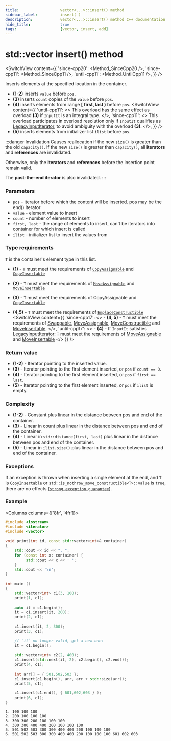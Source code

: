 ```yaml
---
title:					vector<...>::insert() method
sidebar_label:			insert( )
description:			vector<...>::insert() method C++ documentation
hide_title:				true
tags:					[vector, insert, add]
---
```



<!-- Terms -->

<!----------------- Codes ---------------------->

<!-- insert() -->

# std::vector insert() method

<SwitchView content={{
    'since-cpp20': <Method_SinceCpp20 />,
    'since-cpp11': <Method_SinceCpp11 />,
    'until-cpp11': <Method_UntilCpp11 />,
    }} />

Inserts elements at the specified location in the container.

 - **(1-2)** inserts `value` before `pos`.
 - **(3)** inserts `count` copies of the `value` before `pos`.
 - **(4)** inserts elements from range **[ first, last )** before `pos`.
    <SwitchView content={{
        'until-cpp11': <> This overload has the same effect as overload <b>(3)</b> if <code>InputIt</code> is an integral type. </>,
        'since-cpp11': <> This overload participates in overload resolution only if <code>InputIt</code> qualifies as <a href="/docs/named_req/LegacyInputIterator">LegacyInputIterator</a>,
         to avoid ambiguity with the overload <b>(3)</b>. </>,
        }} />
 - **(5)** inserts elements from initializer list `ilist` before `pos`.

:::danger Invalidation
Causes reallocation if the new `size()` is greater than the old `capacity()`.
If the new `size()` is greater than `capacity()`, all **iterators** and **references** are invalidated.

Otherwise, only the **iterators** and **references** before the insertion point remain valid. 

The **past-the-end iterator** is also invalidated.
:::

### Parameters

 - `pos` - iterator before which the content will be inserted. pos may be the end() iterator
 - `value` - element value to insert
 - `count` - number of elements to insert
 - `first, last` - the range of elements to insert, can't be iterators into container for which insert is called
 - `ilist` - initializer list to insert the values from
 
### Type requirements

`T` is the container's element type in this list.

 - **(1)** - `T` must meet the requirements of [`CopyAssignable`](/docs/named_req/CopyAssignable) and [`CopyInsertable`](/docs/named_req/CopyInsertable)
 - **(2)** - `T` must meet the requirements of [`MoveAssignable`](/docs/named_req/MoveAssignable) and [`MoveInsertable`](/docs/named_req/MoveInsertable)
 - **(3)** - `T` must meet the requirements of CopyAssignable and [`CopyInsertable`](/docs/named_req/CopyInsertable)


 - **(4,5)** - `T` must meet the requirements of [`EmplaceConstructible`](/docs/named_req/EmplaceConstructible)
<SwitchView content={{
    'since-cpp17': <>
        - <b>(4, 5)</b> - <code>T</code> must meet the requirements of <a href="/docs/named_req/Swappable">Swappable</a>, <a href="/docs/named_req/MoveAssignable">MoveAssignable</a>,
        <a href="/docs/named_req/MoveConstructible">MoveConstructible</a> and <a href="/docs/named_req/MoveInsertable">MoveInsertable</a>.
    </>,
    'until-cpp17': <>
        - <b>(4)</b> - If <code>InputIt</code> satisfies <a href="/docs/named_req/LegacyInputIterator">LegacyInputIterator</a>:
       <code>T</code> must meet the requirements of <a href="/docs/named_req/MoveAssignable">MoveAssignable</a> and <a href="/docs/named_req/MoveInsertable">MoveInsertable</a>
    </>
    }} />

### Return value


 - **(1-2)** - Iterator pointing to the inserted value.
 - **(3)** - Iterator pointing to the first element inserted, or `pos` if `count == 0`.
 - **(4)** - Iterator pointing to the first element inserted, or `pos` if `first == last`.
 - **(5)** - Iterator pointing to the first element inserted, or `pos` if `ilist` is empty.

### Complexity

 - **(1-2)** - Constant plus linear in the distance between pos and end of the container.
 - **(3)**  - Linear in count plus linear in the distance between pos and end of the container.
 - **(4)**  - Linear in `std::distance(first, last)` plus linear in the distance between pos and end of the container.
 - **(5)** -  Linear in `ilist.size()` plus linear in the distance between pos and end of the container.

### Exceptions

If an exception is thrown when inserting a single element at the end,
and `T` is [`CopyInsertable`](/docs/named_req/CopyInsertable) or `std::is_nothrow_move_constructible<T>::value` is `true`, there are no effects ([`strong exception guarantee`](#)).
<!-- TODO add link here -->

### Example

<Columns columns={['8fr', '4fr']}>
<div>

```cpp title='Main.cpp' showLineNumbers
#include <iostream>
#include <iterator>
#include <vector>
 
void print(int id, const std::vector<int>& container)
{
    std::cout << id << ". ";
    for (const int x: container) {
         std::cout << x << ' ';
    }
    std::cout << '\n';
}
 
int main ()
{
    std::vector<int> c1(3, 100);
    print(1, c1);
 
    auto it = c1.begin();
    it = c1.insert(it, 200);
    print(2, c1);
 
    c1.insert(it, 2, 300);
    print(3, c1);
 
    // `it` no longer valid, get a new one:
    it = c1.begin();
 
    std::vector<int> c2(2, 400);
    c1.insert(std::next(it, 2), c2.begin(), c2.end());
    print(4, c1);
 
    int arr[] = { 501,502,503 };
    c1.insert(c1.begin(), arr, arr + std::size(arr));
    print(5, c1);
 
    c1.insert(c1.end(), { 601,602,603 } );
    print(6, c1);
}
```

</div>
<div>

```plaintext title="Output"
1. 100 100 100
2. 200 100 100 100
3. 300 300 200 100 100 100
4. 300 300 400 400 200 100 100 100
5. 501 502 503 300 300 400 400 200 100 100 100
6. 501 502 503 300 300 400 400 200 100 100 100 601 602 603
```

</div>
</Columns>
